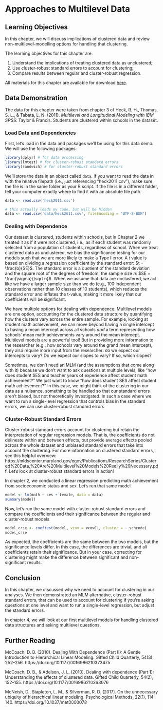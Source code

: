 # Approaches to Multilevel Data {#module-3}

## Learning Objectives

In this chapter, we will discuss implications of clustered data and review non-multilevel-modelling options for handling that clustering. 

The learning objectives for this chapter are:

1. Understand the implications of treating clustered data as unclustered;
2. Use cluster-robust standard errors to account for clustering;
3. Compare results between regular and cluster-robust regression.

All materials for this chapter are available for download [here](#appendix).

## Data Demonstration

The data for this chapter were taken from chapter 3 of Heck, R. H., Thomas, S. L., & Tabata, L. N. (2011). *Multilevel and Longitudinal Modeling with IBM SPSS*: Taylor & Francis. Students are clustered within schools in the dataset.

### Load Data and Dependencies

First, let's load in the data and packages we'll be using for this data demo. We will use the following packages:

```r
library(dplyr) # for data processing
library(lmtest) # for cluster-robust standard errors
library(sandwich) # for cluster-robust standard errors
```

We'll store the data in an object called `data`. If you want to read the data in with the relative filepath (i.e., just referencing "heck2011.csv"), make sure the file is in the same folder as your R script. If the file is in a different folder, tell your computer exactly where to find it with an absolute file path.

```r
data <- read.csv('heck2011.csv')
```

```r
# this actually loads my code, but will be hidden
data <- read.csv('data/heck2011.csv', fileEncoding = "UTF-8-BOM")
```

### Dealing with Dependence

Our dataset is clustered, students within schools, but in Chapter 2 we treated it as if it were not clustered, i.e., as if each student was randomly selected from a population of students, regardless of school. When we treat clustered data as unclustered, we bias the significance testing for our models such that we are more likely to make a Type I error. A *t* value is based on dividing a regression coefficient by the standard error: $t = \frac{b}{SE}$. The standard error is a quotient of the standard deviation and the square root of the degrees of freedom, the sample size *n*: $SE = \frac{\sigma}{\sqrt n}$. When we assume that data are unclustered, we act like we have a larger sample size than we do (e.g., 100 independent observations rather than 10 classes of 10 students), which reduces the standard error and inflates the t-value, making it more likely that our coefficients will be significant.

We have multiple options for dealing with dependence. Multilevel models are one option, accounting for the clustered data structure by quantifying how the clusters vary across the entire sample. For example, looking at student math achievement, we can move beyond having a single intercept to having a mean intercept across all schools *and* a term representing how schools' mean math achievements vary around the mean intercept. Multilevel models are a powerful tool! But in providing more information to the researcher (e.g., how schools vary around the grand mean intercept), they also require more input from the researcher: do we expect our intercepts to vary? Do we expect our slopes to vary? If so, which slopes?

Sometimes, we don't need an MLM (and the assumptions that come along with it) because we don't want to ask questions at multiple levels, like "how does student SES and teacher years of experience affect student math achievement?" We just want to know "how does student SES affect student math achievement?" In this case, we might think of the clustering in our data as a nuisance, something to be handled so that our standard errors aren't biased, but not theoretically investigated. In such a case where we want to run a single-level regression that controls bias in the standard errors, we can use cluster-robust standard errors.

### Cluster-Robust Standard Errors

Cluster-robust standard errors account for clustering but retain the interpretation of regular regression models. That is, the coefficients do not delineate within and between effects, but provide average effects pooled across the whole dataset and unbiased standard errors that take into account the clustering. For more information on clustered standard errors, see this helpful overview: https://mldscenter.maryland.gov/egov/Publications/ResearchSeries/Clustered%20Data,%20Are%20Multilevel%20Models%20Really%20Necessary.pdf. Let's look at cluster-robust standard errors in action!

In chapter 2, we conducted a linear regression predicting math achievement from socioeconomic status and sex. Let's run that same model.

```r
model <- lm(math ~ ses + female, data = data)
summary(model)
```

Now, let's run the same model with cluster-robust standard errors and compare the coefficients and their significance between the regular and cluster-robust models.

```r
model_crse <- coeftest(model, vcov = vcovCL, cluster = ~ schcode)
model_crse
```

As expected, the coefficients are the same between the two models, but the significance levels differ. In this case, the differences are trivial, and all coefficients retain their significance. But in your case, correcting for clustering might make the difference between significant and non-significant results. 

## Conclusion

In this chapter, we discussed why we need to account for clustering in our analyses. We then demonstrated an MLM alternative, cluster-robust standard errors, that can be used to account for clustering if you're asking questions at one level and want to run a single-level regression, but adjust the standard errors.

In chapter 4, we will look at our first multilevel models for handling clustered data structures and asking multilevel questions.

## Further Reading

McCoach, D. B. (2010). Dealing With Dependence (Part II): A Gentle Introduction to Hierarchical Linear Modeling. Gifted Child Quarterly, 54(3), 252–256. https://doi.org/10.1177/0016986210373475

McCoach, D. B., & Adelson, J. L. (2010). Dealing with dependence (Part 1): Understanding the effects of clustered data. Gifted Child Quarterly, 54(2), 152–155. https://doi.org/10.1177/0016986210363076

McNeish, D., Stapleton, L. M., & Silverman, R. D. (2017). On the unnecessary ubiquity of hierarchical linear modeling. Psychological Methods, 22(1), 114–140. https://doi.org/10.1037/met0000078

